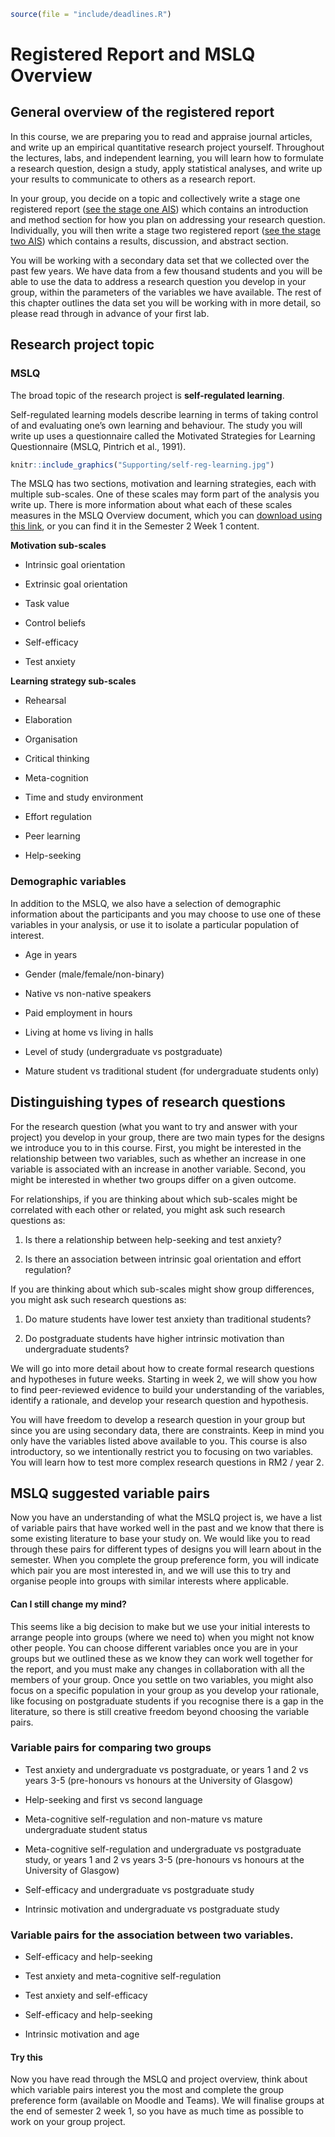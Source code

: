 ```r
source(file = "include/deadlines.R")
```

# Registered Report and MSLQ Overview {#MSLQ-overview}

## General overview of the registered report

In this course, we are preparing you to read and appraise journal articles, and write up an empirical quantitative research project yourself. Throughout the lectures, labs, and independent learning, you will learn how to formulate a research question, design a study, apply statistical analyses, and write up your results to communicate to others as a research report.

In your group, you decide on a topic and collectively write a stage one registered report ([see the stage one AIS](#stage1-AIS)) which contains an introduction and method section for how you plan on addressing your research question. Individually, you will then write a stage two registered report ([see the stage two AIS](#stage2-AIS)) which contains a results, discussion, and abstract section.

You will be working with a secondary data set that we collected over the past few years. We have data from a few thousand students and you will be able to use the data to address a research question you develop in your group, within the parameters of the variables we have available. The rest of this chapter outlines the data set you will be working with in more detail, so please read through in advance of your first lab. 

## Research project topic

### MSLQ

The broad topic of the research project is **self-regulated learning**. 

Self-regulated learning models describe learning in terms of taking control of and evaluating one's own learning and behaviour. The study you will write up uses a questionnaire called the Motivated Strategies for Learning Questionnaire (MSLQ, Pintrich et al., 1991).

```r
knitr::include_graphics("Supporting/self-reg-learning.jpg")
```

The MSLQ has two sections, motivation and learning strategies, each with multiple sub-scales. One of these scales may form part of the analysis you write up. There is more information about what each of these scales measures in the MSLQ Overview document, which you can [download using this link](Supporting/MSLQ Overview.docx), or you can find it in the Semester 2 Week 1 content.

**Motivation sub-scales**

- Intrinsic goal orientation

- Extrinsic goal orientation

- Task value

- Control beliefs

- Self-efficacy

- Test anxiety

**Learning strategy sub-scales**

- Rehearsal

- Elaboration

- Organisation

- Critical thinking

- Meta-cognition

- Time and study environment

- Effort regulation

- Peer learning

- Help-seeking

### Demographic variables

In addition to the MSLQ, we also have a selection of demographic information about the participants and you may choose to use one of these variables in your analysis, or use it to isolate a particular population of interest.

- Age in years

- Gender (male/female/non-binary)

- Native vs non-native speakers

- Paid employment in hours

- Living at home vs living in halls

- Level of study (undergraduate vs postgraduate)

- Mature student vs traditional student (for undergraduate students only)

## Distinguishing types of research questions

For the research question (what you want to try and answer with your project) you develop in your group, there are two main types for the designs we introduce you to in this course. First, you might be interested in the relationship between two variables, such as whether an increase in one variable is associated with an increase in another variable. Second, you might be interested in whether two groups differ on a given outcome.  

For relationships, if you are thinking about which sub-scales might be correlated with each other or related, you might ask such research questions as: 

1. Is there a relationship between help-seeking and test anxiety?

2. Is there an association between intrinsic goal orientation and effort regulation?

If you are thinking about which sub-scales might show group differences, you might ask such research questions as:

1. Do mature students have lower test anxiety than traditional students?

2. Do postgraduate students have higher intrinsic motivation than undergraduate students?

We will go into more detail about how to create formal research questions and hypotheses in future weeks. Starting in week 2, we will show you how to find peer-reviewed evidence to build your understanding of the variables, identify a rationale, and develop your research question and hypothesis.

::: {.callout-important}
You will have freedom to develop a research question in your group but since you are using secondary data, there are constraints. Keep in mind you only have the variables listed above available to you. This course is also introductory, so we intentionally restrict you to focusing on two variables. You will learn how to test more complex research questions in RM2 / year 2. 
:::

## MSLQ suggested variable pairs

Now you have an understanding of what the MSLQ project is, we have a list of variable pairs that have worked well in the past and we know that there is some existing literature to base your study on. We would like you to read through these pairs for different types of designs you will learn about in the semester. When you complete the group preference form, you will indicate which pair you are most interested in, and we will use this to try and organise people into groups with similar interests where applicable.

::: {.callout-note}
#### Can I still change my mind?
This seems like a big decision to make but we use your initial interests to arrange people into groups (where we need to) when you might not know other people. You can choose different variables once you are in your groups but we outlined these as we know they can work well together for the report, and you must make any changes in collaboration with all the members of your group. Once you settle on two variables, you might also focus on a specific population in your group as you develop your rationale, like focusing on postgraduate students if you recognise there is a gap in the literature, so there is still creative freedom beyond choosing the variable pairs. 
:::

### Variable pairs for comparing two groups

- Test anxiety and undergraduate vs postgraduate, or years 1 and 2 vs years 3-5 (pre-honours vs honours at the University of Glasgow)

- Help-seeking and first vs second language 

- Meta-cognitive self-regulation and non-mature vs mature undergraduate student status

- Meta-cognitive self-regulation and undergraduate vs postgraduate study, or years 1 and 2 vs years 3-5 (pre-honours vs honours at the University of Glasgow)

- Self-efficacy and undergraduate vs postgraduate study

- Intrinsic motivation and undergraduate vs postgraduate study

### Variable pairs for the association between two variables. 

- Self-efficacy and help-seeking

- Test anxiety and meta-cognitive self-regulation

- Test anxiety and self-efficacy 

- Self-efficacy and help-seeking

- Intrinsic motivation and age

::: {.callout-tip}
#### Try this
Now you have read through the MSLQ and project overview, think about which variable pairs interest you the most and complete the group preference form (available on Moodle and Teams). We will finalise groups at the end of semester 2 week 1, so you have as much time as possible to work on your group project. 
:::
